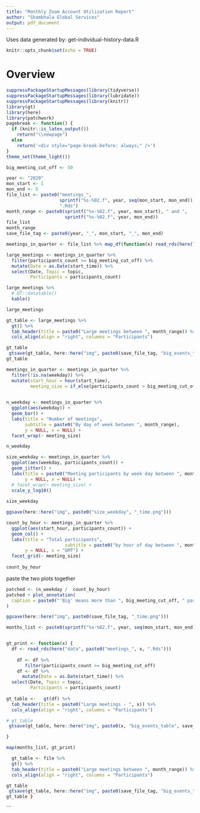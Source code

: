 ```yaml
---
title: "Monthly Zoom Account Utilization Report"
author: "Shambhala Global Services"
output: pdf_document
---
```


Uses data generated by: get-individual-history-data.R

```r

knitr::opts_chunk$set(echo = TRUE)

```

# Overview

```r
suppressPackageStartupMessages(library(tidyverse))
suppressPackageStartupMessages(library(lubridate))
suppressPackageStartupMessages(library(knitr))
library(gt)
library(here)
library(patchwork)
pagebreak <- function() {
  if (knitr::is_latex_output())
    return("\\newpage")
  else
    return('<div style="page-break-before: always;" />')
}
theme_set(theme_light())
```


```r
big_meeting_cut_off <- 50

year <- "2020"
mon_start <- 1
mon_end <- 5 
file_list <- paste0("meetings_", 
                    sprintf("%s-%02.f", year, seq(mon_start, mon_end)),
                    ".Rds")
month_range <- paste0(sprintf("%s-%02.f", year, mon_start), " and ", 
                      sprintf("%s-%02.f", year, mon_end))
file_list
month_range
save_file_tag <- paste0(year, "_", mon_start, "_", mon_end)

meetings_in_quarter <- file_list %>% map_df(function(x) read_rds(here("data", x)))
```


```r
large_meetings <- meetings_in_quarter %>% 
  filter(participants_count >= big_meeting_cut_off) %>% 
  mutate(Date = as.Date(start_time)) %>% 
  select(Date, Topic = topic, 
         Participants = participants_count)

large_meetings %>% 
  # DT::datatable()
  kable()

large_meetings
```


```r
gt_table <- large_meetings %>% 
  gt() %>% 
  tab_header(title = paste0("Large meetings between ", month_range)) %>% 
  cols_align(align = "right", columns = "Participants")

gt_table
 gtsave(gt_table, here::here("img", paste0(save_file_tag, "big_events_table", save_file_tag, ".png")))
gt_table 
```

```r
meetings_in_quarter <- meetings_in_quarter %>% 
  filter(!is.na(weekday)) %>% 
  mutate(start_hour = hour(start_time),
         meeting_size = if_else(participants_count > big_meeting_cut_off, "Big", "Smaller")) 
  
```

```r
n_weekday <- meetings_in_quarter %>% 
  ggplot(aes(weekday)) +
  geom_bar() +
  labs(title = "Number of meetings",
       subtitle = paste0("By day of week between ", month_range),
       y = NULL, x = NULL) +
  facet_wrap(~ meeting_size) 

n_weekday  
```


```r
size_weekday <- meetings_in_quarter %>% 
  ggplot(aes(weekday, participants_count)) +
  geom_jitter() +
  labs(title = paste0("Meeting participants by week day between ", month_range),
       y = NULL, x = NULL) +
  # facet_wrap(~ meeting_size) +
  scale_y_log10()
 
size_weekday 

ggsave(here::here("img", paste0("size_weekday", "_time.png")))
```

```r
count_by_hour <- meetings_in_quarter %>% 
  ggplot(aes(start_hour, participants_count)) +
  geom_col() +
  labs(title = "Total participants",
                      subtitle = paste0("by hour of day between ", month_range),
       y = NULL, x = "GMT") +
  facet_grid(~ meeting_size)
 
count_by_hour 
```
paste the two plots together
```r

patched <- (n_weekday /  count_by_hour)
patched + plot_annotation(
  caption = paste0("'Big' means more than ", big_meeting_cut_off, " participants" )
)
```

```r
ggsave(here::here("img", paste0(save_file_tag, "_time.png")))

```

```r
months_list <- paste0(sprintf("%s-%02.f", year, seq(mon_start, mon_end)))


gt_print <- function(x) {
  df <- read_rds(here("data", paste0("meetings_", x, ".Rds"))) 
    
    df <- df %>% 
       filter(participants_count >= big_meeting_cut_off)
    df <- df %>% 
      mutate(Date = as.Date(start_time)) %>% 
  select(Date, Topic = topic, 
         Participants = participants_count)
    
gt_table <-   gt(df) %>% 
  tab_header(title = paste0("Large meetings - ", x)) %>% 
  cols_align(align = "right", columns = "Participants")

# gt_table
 gtsave(gt_table, here::here("img", paste0(x, "big_events_table", save_file_tag, ".png")))

}

map(months_list, gt_print)
```


```r


  gt_table <- file %>% 
  gt() %>% 
  tab_header(title = paste0("Large meetings between ", month_range)) %>% 
  cols_align(align = "right", columns = "Participants")

gt_table
 gtsave(gt_table, here::here("img", paste0(save_file_tag, "big_events_table", save_file_tag, ".png")))
gt_table }
```

```

